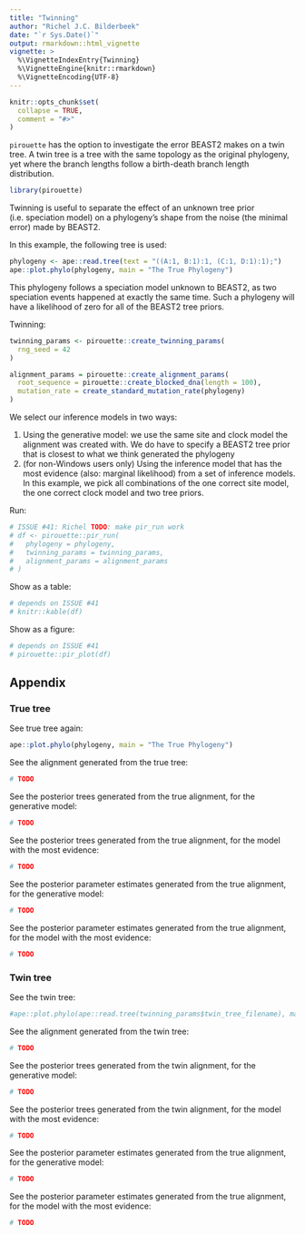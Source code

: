 ```yaml
---
title: "Twinning"
author: "Richel J.C. Bilderbeek"
date: "`r Sys.Date()`"
output: rmarkdown::html_vignette
vignette: >
  %\VignetteIndexEntry{Twinning}
  %\VignetteEngine{knitr::rmarkdown}
  %\VignetteEncoding{UTF-8}
---
```


```r
knitr::opts_chunk$set(
  collapse = TRUE,
  comment = "#>"
)
```

`pirouette` has the option to investigate the error BEAST2 makes
on a twin tree. A twin tree is a tree with the same topology as the
original phylogeny, yet where the branch lengths follow a birth-death
branch length distribution.

```r
library(pirouette)
```

Twinning is useful to separate the effect of an unknown tree 
prior (i.e. speciation model) on a phylogeny's shape from the 
noise (the minimal error) made by BEAST2.

In this example, the following tree is used:

```r
phylogeny <- ape::read.tree(text = "((A:1, B:1):1, (C:1, D:1):1);")
ape::plot.phylo(phylogeny, main = "The True Phylogeny")
```

This phylogeny follows a speciation model unknown to BEAST2, as two
speciation events happened at exactly the same time. Such a phylogeny
will have a likelihood of zero for all of the BEAST2 tree priors.

Twinning:

```r
twinning_params <- pirouette::create_twinning_params(
  rng_seed = 42
)
```

```r
alignment_params = pirouette::create_alignment_params(
  root_sequence = pirouette::create_blocked_dna(length = 100),
  mutation_rate = create_standard_mutation_rate(phylogeny)
)
```

We select our inference models in two ways:

  1. Using the generative model: we use the same site and clock model
     the alignment was created with. We do have to specify a BEAST2
     tree prior that is closest to what we think generated the phylogeny
  2. (for non-Windows users only) Using the inference model that
     has the most evidence (also: marginal likelihood) from a set of inference
     models. In this example, we pick all combinations of the one
     correct site model, the one correct clock model and two tree
     priors.

Run:

```r
# ISSUE #41: Richel TODO: make pir_run work
# df <- pirouette::pir_run(
#   phylogeny = phylogeny,
#   twinning_params = twinning_params,
#   alignment_params = alignment_params
# )
```

Show as a table:

```r
# depends on ISSUE #41
# knitr::kable(df)
```

Show as a figure:

```r
# depends on ISSUE #41
# pirouette::pir_plot(df)
```

## Appendix

### True tree

See true tree again:

```r
ape::plot.phylo(phylogeny, main = "The True Phylogeny")
```

See the alignment generated from the true tree:

```r
# TODO
```

See the posterior trees generated from the true alignment, for the generative model:

```r
# TODO
```

See the posterior trees generated from the true alignment, for the model with the most evidence:

```r
# TODO
```

See the posterior parameter estimates generated from the true alignment, for the generative model:

```r
# TODO
```

See the posterior parameter estimates generated from the true alignment, for the model with the most evidence:

```r
# TODO
```

### Twin tree

See the twin tree:

```r
#ape::plot.phylo(ape::read.tree(twinning_params$twin_tree_filename), main = "The Twin Tree")
```

See the alignment generated from the twin tree:

```r
# TODO
```

See the posterior trees generated from the twin alignment, for the generative model:

```r
# TODO
```

See the posterior trees generated from the twin alignment, for the model with the most evidence:

```r
# TODO
```

See the posterior parameter estimates generated from the true alignment, for the generative model:

```r
# TODO
```

See the posterior parameter estimates generated from the true alignment, for the model with the most evidence:

```r
# TODO
```

